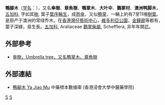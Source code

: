 {{Speciesbox 
| genus = Schefflera
| species = actinophylla
| image = Flowering Umbrella Tree.JPG
| image_caption = 鴨腳木，於[[澳大利亞|澳大利亞]][[昆士蘭州|昆士蘭州]][[庫克鎮|庫克鎮]]植物園
| authority = ([[Stephan_Ladislaus_Endlicher|Endl.]]) [[Hermann_August_Theodor_Harms|Harms]]
| synonyms = ''Brassaia actinophylla'' <small>Endl.</small><ref name="GRIN">{{cite web |url=http://www.ars-grin.gov/cgi-bin/npgs/html/taxon.pl?70641 |title=Taxon: ''Schefflera actinophylla'' (Endl.) Harms |work=Germplasm Resources Information Network |publisher=United States Department of Agriculture |date=2000-06-26 |accessdate=2013-07-24 |deadurl=yes |archiveurl=https://web.archive.org/web/20140725110454/http://www.ars-grin.gov/cgi-bin/npgs/html/taxon.pl?70641 |archivedate=2014-07-25 }}</ref>
|}}

{{commons category|Schefflera actinophylla}}
'''鴨腳木'''（[[学名|学名]]：{{lang|la|''Schefflera actinophylla''}}），又名'''傘樹'''、'''章魚樹'''、'''鴨掌木'''、'''大叶伞'''、'''鵝掌材'''、'''澳洲鸭脚木'''，[[五加科|五加科]], 字如其[[樹|樹]], 葉子[[葉序|葉序]][[輪生|輪生]]，成[[雨傘|雨傘]]，又似[[鴨掌|鴨掌]]，一輛上約有7至11塊[[樹葉|樹葉]]。是原产于澳洲的常绿乔木。在[[香港|香港]][[灣仔藝術中心|灣仔藝術中心]]，[[維多利亞公園|維多利亞公園]]，[[金鐘廊|金鐘廊]]等都有，葉子深綠，易生長。[[五加科|五加科]], Araliaceae 
[[鵝掌柴屬|鵝掌柴屬]], Schefflera, 非年年開[[花|花]]。

==外部參考==
* [https://web.archive.org/web/20080622133924/http://www.hktree.com/tree/Umbrella_Tree.htm 傘樹，Umbrella tree，又名鴨掌木、章魚樹]

==外部連結==		
* [http://libproject.hkbu.edu.hk/was40/detail?channelid=44273&searchword=herb_id=D00453 鴨腳木 Ya Jiao Mu] {{Wayback|url=http://libproject.hkbu.edu.hk/was40/detail?channelid=44273&searchword=herb_id=D00453 |date=20160304110323 }} 中藥標本數據庫 (香港浸會大學中醫藥學院) {{zh-hant}}{{en}}
{{Taxonbar|from=Q134943}}

[[Category:鹅掌柴属|S]]
[[Category:蜜源植物|S]]